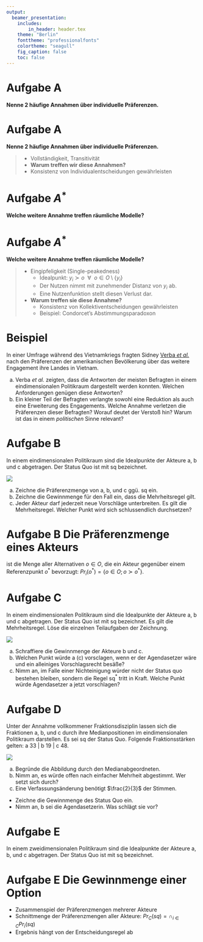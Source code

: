 ```yaml
---
output:
  beamer_presentation:
    includes:
        in_header: header.tex
    theme: "Berlin"
    fonttheme: "professionalfonts"
    colortheme: "seagull"
    fig_caption: false
    toc: false
---
```

\maketitle

# Aufgabe A

**Nenne 2 häufige Annahmen über individuelle Präferenzen.**

# Aufgabe A

**Nenne 2 häufige Annahmen über individuelle Präferenzen.**

  > - Vollständigkeit, Transitivität
  > - **Warum treffen wir diese Annahmen?**
  > - Konsistenz von Individualentscheidungen gewährleisten

# Aufgabe $A^*$

**Welche weitere Annahme treffen räumliche Modelle?**

# Aufgabe $A^*$

**Welche weitere Annahme treffen räumliche Modelle?**

  > - Eingipfeligkeit (Single-peakedness)
  >   - Idealpunkt: $y_i \succ o ~~ \forall ~~ o \in O\setminus\{y_i\}$
  >   - Der Nutzen nimmt mit zunehmender Distanz von $y_i$ ab.
  >   - Eine Nutzenfunktion stellt diesen Verlust dar.
  > - **Warum treffen sie diese Annahme?**
  >   - Konsistenz von Kollektiventscheidungen gewährleisten
  >   - Beispiel: Condorcet's Abstimmungsparadoxon

# Beispiel

In einer Umfrage während des Vietnamkriegs fragten
Sidney [Verba *et al.*](https://www.cambridge.org/core/journals/american-political-science-review/article/public-opinion-and-the-war-in-vietnam/4CF464A54961820322468877568C89B0) nach den Präferenzen der amerikanischen
Bevölkerung über das weitere Engagement ihre Landes in Vietnam.

a. Verba *et al.* zeigten, dass die Antworten der
  meisten Befragten in einem eindimensionalen Politikraum
  dargestellt werden konnten. Welchen Anforderungen genügen
  diese Antworten?
b. Ein kleiner Teil der Befragten verlangte sowohl eine
  Reduktion als auch eine Erweiterung des Engagements.
  Welche Annahme verletzen die Präferenzen dieser Befragten?
  Worauf deutet der Verstoß hin? Warum ist das in einem
  *politischen* Sinne relevant?

# Aufgabe B

In einem eindimensionalen Politikraum sind die Idealpunkte der Akteure a, b und c abgetragen. Der Status Quo ist mit sq bezeichnet.

![](./problem_b.png)

a. Zeichne die Präferenzmenge von a, b, und c ggü. sq ein.
b. Zeichne die Gewinnmenge für den Fall ein, dass die Mehrheitsregel gilt.
c. Jeder Akteur darf jederzeit neue Vorschläge unterbreiten. Es gilt die Mehrheitsregel. Welcher Punkt wird sich schlussendlich durchsetzen?

# Aufgabe B Die **Präferenzmenge** eines Akteurs\dots

 \dots ist die Menge aller
  Alternativen $o \in O$, die ein Akteur gegenüber einem
  Referenzpunkt $o^*$ bevorzugt:
  $Pr_i(o^*) = \{o \in O; o \succ o^*\}$.

\begin{center}
  \includegraphics[width = .5\textwidth]{ex_praeferenzmenge.png}
\end{center}

# Aufgabe C

In einem eindimensionalen Politikraum sind die Idealpunkte der Akteure a, b und c abgetragen. Der Status Quo ist mit sq bezeichnet. Es gilt die Mehrheitsregel. Löse die einzelnen Teilaufgaben der Zeichnung.

![](./problem_c.png)

a. Schraffiere die Gewinnmenge der Akteure b und c.
b. Welchen Punkt würde a (c) vorsclagen, wenn er der Agendasetzer wäre und ein alleiniges Vorschlagsrecht besäße?
c. Nimm an, im Falle einer Nichteinigung würder nicht der Status quo bestehen bleiben, sondern die Regel sq$^*$ tritt in Kraft. Welche Punkt würde Agendasetzer a jetzt vorschlagen?

# Aufgabe D

Unter der Annahme vollkommener Fraktionsdisziplin lassen sich die Fraktionen a, b, und c durch ihre Medianpositionen im eindimensionalen Politikraum darstellen. Es sei sq der Status Quo. Folgende Fraktionsstärken gelten: a 33 | b 19 | c 48.

![](./problem_d.png)

a. Begründe die Abbildung durch den Medianabgeordneten.
b. Nimm an, es würde offen nach einfacher Mehrheit abgestimmt. Wer setzt sich durch?
c. Eine Verfassungsänderung benötigt $\frac{2}{3}$ der Stimmen.
  - Zeichne die Gewinnmenge des Status Quo ein.
  - Nimm an, b sei die Agendasetzerin. Was schlägt sie vor?

# Aufgabe E

In einem zweidimensionalen Politikraum sind die Idealpunkte der Akteure a, b, und c abgetragen. Der Status Quo ist mit sq bezeichnet.

\begin{columns}
  \begin{column}{.5\textwidth}
    \includegraphics{problem_e.png}
  \end{column}
  \begin{column}{.5\textwidth}
    \begin{itemize}
      \item Wie gewichten die Akteure beide Dimensionen?
      \item Schraffiere die Gewinnmenge unter Geltung der Mehrheitsregel.
     \item Schraffiere die Gewinnmenge unter Geltung der Einstimmigkeitsregel.
    \end{itemize}
  \end{column}
\end{columns}

# Aufgabe E Die **Gewinnmenge** einer Option\dots
  - Zusammenspiel der Präferenzmengen mehrerer Akteure
  - Schnittmenge der Präferenzmengen aller Akteure: $Pr_C(sq) = \cap_{i \in C}Pr_i(sq)$
  - Ergebnis hängt von der Entscheidungsregel ab
